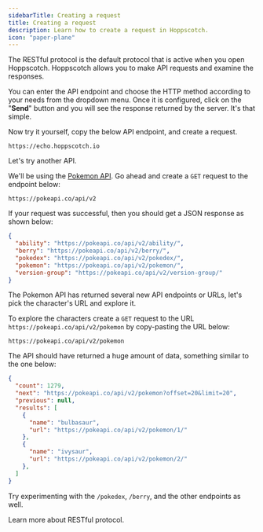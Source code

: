 ```yaml
---
sidebarTitle: Creating a request
title: Creating a request
description: Learn how to create a request in Hoppscotch.
icon: "paper-plane"
---
```


The RESTful protocol is the default protocol that is active when you open Hoppscotch. Hoppscotch allows you to make API requests and examine the responses.

You can enter the API endpoint and choose the HTTP method according to your needs from the dropdown menu.
Once it is configured, click on the "**Send**" button and you will see the response returned by the server. It's that simple.

Now try it yourself, copy the below API endpoint, and create a request.

```
https://echo.hoppscotch.io
```

Let's try another API.

We'll be using the [Pokemon API](https://github.com/PokeAPI/pokeapi). Go ahead and create a `GET` request to the endpoint below:

```
https://pokeapi.co/api/v2
```

If your request was successful, then you should get a JSON response as shown below:

```json
{
  "ability": "https://pokeapi.co/api/v2/ability/",
  "berry": "https://pokeapi.co/api/v2/berry/",
  "pokedex": "https://pokeapi.co/api/v2/pokedex/",
  "pokemon": "https://pokeapi.co/api/v2/pokemon/",
  "version-group": "https://pokeapi.co/api/v2/version-group/"
}
```

The Pokemon API has returned several new API endpoints or URLs, let's pick the character's URL and explore it.

To explore the characters create a `GET` request to the URL `https://pokeapi.co/api/v2/pokemon` by copy-pasting the URL below:

```
https://pokeapi.co/api/v2/pokemon
```

The API should have returned a huge amount of data, something similar to the one below:

```json
{
  "count": 1279,
  "next": "https://pokeapi.co/api/v2/pokemon?offset=20&limit=20",
  "previous": null,
  "results": [
    {
      "name": "bulbasaur",
      "url": "https://pokeapi.co/api/v2/pokemon/1/"
    },
    {
      "name": "ivysaur",
      "url": "https://pokeapi.co/api/v2/pokemon/2/"
    },
  ]
}
```

Try experimenting with the `/pokedex`, `/berry`, and the other endpoints as well.

<Card title="RESTful protocol" iconType="light" icon="circle-arrow-right" href="/documentation/protocols/rest">
  Learn more about RESTful protocol.
</Card>
